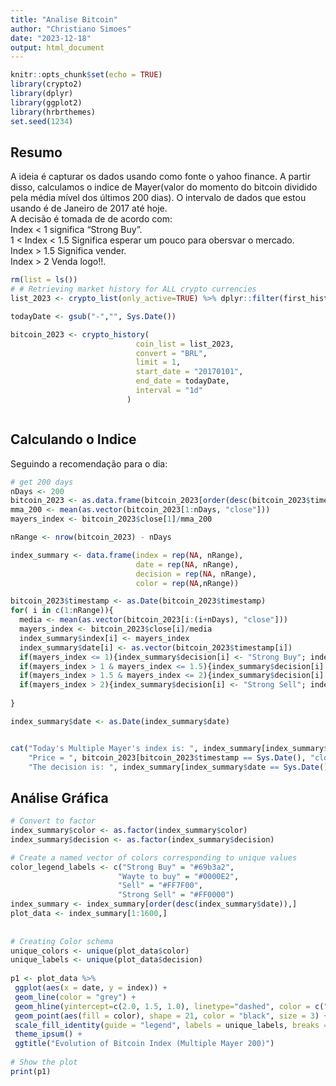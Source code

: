 ```yaml
---
title: "Analise Bitcoin"
author: "Christiano Simoes"
date: "2023-12-18"
output: html_document
---
```


```r
knitr::opts_chunk$set(echo = TRUE)
library(crypto2)
library(dplyr)
library(ggplot2)
library(hrbrthemes)
set.seed(1234)

```

## Resumo

A ideia é capturar os dados usando como fonte o yahoo finance. A partir disso, 
calculamos o indice de Mayer(valor do momento do bitcoin dividido pela média mível
dos últimos 200 dias). O intervalo de dados que estou usando é de Janeiro de 2017 até hoje.  
A decisão é tomada de de acordo com:  
Index < 1 significa "Strong Buy".  
1 < Index < 1.5 Significa esperar um pouco para obersvar o mercado.  
Index > 1.5 Significa vender.  
Index > 2 Venda logo!!.

```r

rm(list = ls())
# # Retrieving market history for ALL crypto currencies
list_2023 <- crypto_list(only_active=TRUE) %>% dplyr::filter(first_historical_data<="2023-01-01", last_historical_data>="2023-12-18")

todayDate <- gsub("-","", Sys.Date())

bitcoin_2023 <- crypto_history(
                            coin_list = list_2023,
                            convert = "BRL",
                            limit = 1,
                            start_date = "20170101",
                            end_date = todayDate,
                            interval = "1d"
                          )



```

## Calculando o Indice

Seguindo a recomendação para o dia:

```r
# get 200 days
nDays <- 200
bitcoin_2023 <- as.data.frame(bitcoin_2023[order(desc(bitcoin_2023$timestamp)),])
mma_200 <- mean(as.vector(bitcoin_2023[1:nDays, "close"]))
mayers_index <- bitcoin_2023$close[1]/mma_200

nRange <- nrow(bitcoin_2023) - nDays

index_summary <- data.frame(index = rep(NA, nRange), 
                            date = rep(NA, nRange), 
                            decision = rep(NA, nRange),
                            color = rep(NA,nRange))

bitcoin_2023$timestamp <- as.Date(bitcoin_2023$timestamp)
for( i in c(1:nRange)){
  media <- mean(as.vector(bitcoin_2023[i:(i+nDays), "close"]))
  mayers_index <- bitcoin_2023$close[i]/media
  index_summary$index[i] <- mayers_index
  index_summary$date[i] <- as.vector(bitcoin_2023$timestamp[i])
  if(mayers_index <= 1){index_summary$decision[i] <- "Strong Buy"; index_summary$color[i] <- "#69b3a2"}
  if(mayers_index > 1 & mayers_index <= 1.5){index_summary$decision[i] <- "Wait to Buy";  index_summary$color[i] <- "#0000E2"}
  if(mayers_index > 1.5 & mayers_index <= 2){index_summary$decision[i] <- "Sell"; index_summary$color[i] <- "#FF7F00"}
  if(mayers_index > 2){index_summary$decision[i] <- "Strong Sell"; index_summary$color[i] <- "#FF0000"}
  
}

index_summary$date <- as.Date(index_summary$date)


cat("Today's Multiple Mayer's index is: ", index_summary[index_summary$date == Sys.Date(), "index"],"\n",
    "Price = ", bitcoin_2023[bitcoin_2023$timestamp == Sys.Date(), "close"],"\n",
    "The decision is: ", index_summary[index_summary$date == Sys.Date(), "decision"], "\n")

```

## Análise Gráfica

```r

# Convert to factor
index_summary$color <- as.factor(index_summary$color)  
index_summary$decision <- as.factor(index_summary$decision)  

# Create a named vector of colors corresponding to unique values
color_legend_labels <- c("Strong Buy" = "#69b3a2", 
                        "Wayte to buy" = "#0000E2", 
                        "Sell" = "#FF7F00",
                        "Strong Sell" = "#FF0000")
index_summary <- index_summary[order(desc(index_summary$date)),]
plot_data <- index_summary[1:1600,]
 
 
# Creating Color schema
unique_colors <- unique(plot_data$color)
unique_labels <- unique(plot_data$decision)
 
p1 <- plot_data %>%
 ggplot(aes(x = date, y = index)) +
 geom_line(color = "grey") +
 geom_hline(yintercept=c(2.0, 1.5, 1.0), linetype="dashed", color = c("red","blue","green")) +
 geom_point(aes(fill = color), shape = 21, color = "black", size = 3) +
 scale_fill_identity(guide = "legend", labels = unique_labels, breaks = unique_colors) +  # Customize legend labels
 theme_ipsum() +
 ggtitle("Evolution of Bitcoin Index (Multiple Mayer 200)")
 
# Show the plot
print(p1)


```

